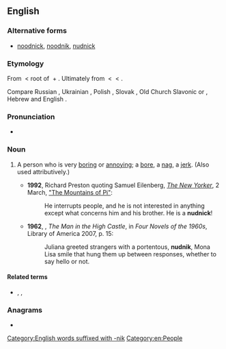 ==English==
===Alternative forms===
*[[noodnick]], [[noodnik]], [[nudnick]]

===Etymology===
From {{etyl|yi|en}} {{m|yi|נודניק|tr=nudnik}} < root of {{m|yi|נודיען||to bore|tr=nudyen}} + {{m|yi|־ניק||noun-forming suffix|tr=-nik}}. Ultimately from {{etyl|sla-pro|en}} {{m|sla-pro|*nuda}} < {{etyl|ine-pro|en}} {{m|ine-pro|*neuti-||need}} < {{m|ine-pro|*nau-||death, to be exhausted}}.

Compare Russian {{m|ru|нудный||tedious|tr=núdnyj}}, Ukrainian {{m|uk|нудний||tedious|tr=núdnýj}}, Polish {{m|pl|nudny||boring}}, Slovak {{m|sk|nudný||boring}}, Old Church Slavonic {{m|cu|ноудити||tr=nuditi}} or {{m|cu|нѫдити||to compell|tr=nǫditi}}, Hebrew {{m|he|נוּדְנִיק||[[nag#Verb|nag]]}} and English {{m|en|-nik}}.

===Pronunciation===
*{{a|UK|US}} {{IPA|/ˈnʊdnɪk/|lang=en}}

===Noun===
{{en-noun}}

# {{lb|en|US|colloquial}} A person who is very [[boring]] or [[annoy]]ing; a [[bore]], a [[nag]], a [[jerk]]. (Also used attributively.) {{defdate|from 20th c.}}
#*'''1992''', Richard Preston quoting Samuel Eilenberg, ''[[:w:The New Yorker|The New Yorker]]'', 2 March, [https://www.newyorker.com/magazine/1992/03/02/the-mountains-of-pi "The Mountains of Pi"]: 
#*:He interrupts people, and he is not interested in anything except what concerns him and his brother. He is a '''nudnick'''!
#*'''1962''', {{w|Philip K. Dick}}, ''The Man in the High Castle'', in ''Four Novels of the 1960s'', Library of America 2007, p. 15:
#*:Juliana greeted strangers with a portentous, '''nudnik''', Mona Lisa smile that hung them up between responses, whether to say hello or not.

====Related terms====
* {{l|en|nudzh}}, {{l|en|noodge}}, {{l|en|nudge}}

===Anagrams===
* {{anagrams|en|Dunkin|unkind}}

[[Category:English words suffixed with -nik]]
[[Category:en:People]]